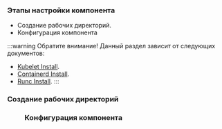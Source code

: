 
<h3>Этапы настройки компонента</h3>

- Создание рабочих директорий.
- Конфигурация компонента

:::warning Обратите внимание!
Данный раздел зависит от следующих документов:

- [Kubelet Install](../kubelet/lifecycleDownload.mdx).
- [Containerd Install](../containerd/lifecycleDownload.mdx).
- [Runc Install](../runc/lifecycleDownload.mdx).
  :::

<h3>Создание рабочих директорий</h3>

<DIR />

<h3>Конфигурация компонента</h3>

<ConfigFiles />
